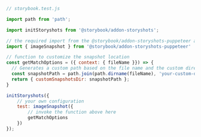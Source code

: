 ```js
// storybook.test.js

import path from 'path';

import initStoryshots from '@storybook/addon-storyshots';

// the required import from the @storybook/addon-storyshots-puppeteer addon
import { imageSnapshot } from '@storybook/addon-storyshots-puppeteer'

// function to customize the snapshot location
const getMatchOptions = ({ context: { fileName }}) => {
  // Generates a custom path based on the file name and the custom directory.
  const snapshotPath = path.join(path.dirname(fileName), 'your-custom-directory');
  return { customSnapshotsDir: snapshotPath };
}

initStoryshots({
    // your own configuration
    test: imageSnapshot({
        // invoke the function above here
        getMatchOptions
    })
}); 
```
